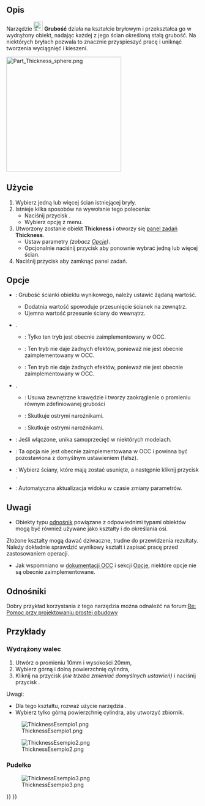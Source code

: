 <languages/>

{{Docnav/pl
|[[Part_Offset2D/pl|Odsunięcie 2D]]
|[[Part_ProjectionOnSurface/pl|Odwzorowanie na powierzchni]]
|[[Part_Workbench/pl|Część]]
|IconL=Part_Offset2D.svg
|IconR=Part_ProjectionOnSurface.png
|IconC=Workbench_Part.svg
}}

{{GuiCommand/pl
|Name=Part Thickness
|Name/pl=Część: Grubość
|MenuLocation=Część → Grubość...
|Workbenches=[[Part_Workbench/pl|Środowisko pracy Część]]
|SeeAlso=[[Part_Offset/pl|Odsunięcie]], [[PartDesign_Thickness/pl|Grubość]]
}}

<span id="Description"></span>
==Opis==

Narzędzie [[Image:Part_Thickness.svg|24px]] '''Grubość''' działa na kształcie bryłowym i przekształca go w wydrążony obiekt, nadając każdej z jego ścian określoną stałą grubość.
Na niektórych bryłach pozwala to znacznie przyspieszyć pracę i uniknąć tworzenia wyciągnięć i kieszeni.

[[Image:Part_Thickness_sphere.png|300px]]
{{Caption|Wydrążona połówka sfery}}

<span id="Usage"></span>
==Użycie== 

# Wybierz jedną lub więcej ścian istniejącej bryły.
# Istnieje kilka sposobów na wywołanie tego polecenia:
#* Naciśnij przycisk {{Button|[[Image:Part_Thickness.svg|16px]] [[Part_Thickness/pl|Grubość...]]}}.
#* Wybierz opcję{{MenuCommand|Część → [[Image:Part_Thickness.svg|16px]] Grubość...}} z menu.
# Utworzony zostanie obiekt '''Thickness''' i otworzy się [[Task_panel/pl|panel zadań]] '''Thickness'''.
#* Ustaw parametry ''(zobacz [[#Opcje|Opcje]])''.
#* Opcjonalnie naciśnij przycisk {{Button|Ściany}} aby ponownie wybrać jedną lub więcej ścian.
# Naciśnij przycisk {{Button|OK}} aby zamknąć panel zadań.

<span id="Options"></span>
==Opcje== 

* {{MenuCommand|Grubość}}: Grubość ścianki obiektu wynikowego, należy ustawić żądaną wartość.
** Dodatnia wartość spowoduje przesunięcie ścianek na zewnątrz.
** Ujemna wartość przesunie ściany do wewnątrz.
* {{MenuCommand|Tryb pracy}}.
** {{MenuCommand|Powłoka}}: Tylko ten tryb jest obecnie zaimplementowany w OCC.
** {{MenuCommand|Rura}}: Ten tryb nie daje żadnych efektów, ponieważ nie jest obecnie zaimplementowany w OCC.
** {{MenuCommand|Recto verso}}: Ten tryb nie daje żadnych efektów, ponieważ nie jest obecnie zaimplementowany w OCC.
* {{MenuCommand|Typ dołączenia}}.
** {{MenuCommand|Wzdłuż łuku}}: Usuwa zewnętrzne krawędzie i tworzy zaokrąglenie o promieniu równym zdefiniowanej grubości
** {{MenuCommand|Styczne}}: Skutkuje ostrymi narożnikami.
** {{MenuCommand|Przecięcie}}: Skutkuje ostrymi narożnikami.
* {{MenuCommand|Przecięcie}}: Jeśli włączone, unika samoprzecięć w niektórych modelach.
* {{MenuCommand|Samoprzecięcie}}: Ta opcja nie jest obecnie zaimplementowana w OCC i powinna być pozostawiona z domyślnym ustawieniem (fałsz).
* {{Button|Ściany}}: Wybierz ściany, które mają zostać usunięte, a następnie kliknij przycisk {{Button|Gotowe}}.
* {{MenuCommand|Aktualizuj widok}}: Automatyczna aktualizacja widoku w czasie zmiany parametrów.

<span id="Notes"></span>
==Uwagi==

* Obiekty typu [[App_Link/pl|odnośnik]]  powiązane z odpowiednimi typami obiektów mogą być również używane jako kształty i do określania osi. {{Version/pl|0.20}}
Złożone kształty mogą dawać dziwaczne, trudne do przewidzenia rezultaty. Należy dokładnie sprawdzić wynikowy kształt i zapisać pracę przed zastosowaniem operacji.
* Jak wspomniano w [https://dev.opencascade.org/doc/refman/html/class_b_rep_offset_a_p_i___make_thick_solid.html#af78f35025a31e2ce8bd96c82fb33a981 dokumentacji OCC] i sekcji [[#Opcje|Opcje]], niektóre opcje nie są obecnie zaimplementowane.

<span id="Links"></span>
==Odnośniki== 

<div class="mw-translate-fuzzy">
Dobry przykład korzystania z tego narzędzia można odnaleźć na forum:[http://forum.freecadweb.org/viewtopic.php?f=3&t=3766&p=29741&hilit=enclosure#p29547 Re: Pomoc przy projektowaniu prostej obudowy]
</div>

<span id="Examples"></span>
==Przykłady==

<span id="Hollow_cylinder"></span>
===Wydrążony walec===

# Utwórz {{Button|[[Image:Part_Cylinder.svg|16px]] [[Part_Cylinder/pl|Walec]]}} o promieniu 10mm i wysokości 20mm,
# Wybierz górną i dolną powierzchnię cylindra,
# Kliknij na przycisk {{Button|[[Image:Part_Thickness.svg|16px]] Grubość}} ''(nie trzeba zmieniać domyślnych ustawień)'' i naciśnij przycisk {{Button|OK}}.

Uwagi:
* Dla tego kształtu, rozważ użycie narzędzia {{Button|[[Image:Part_Tube.svg|16px]] [[Part_Tube/pl|Rura]]}}.
* Wybierz tylko górną powierzchnię cylindra, aby utworzyć zbiornik.

[[Image:ThicknessEsempio1.png]]

[[Image:ThicknessEsempio2.png]]

<span id="Box_enclosure"></span>
===Pudełko===

[[Image:ThicknessEsempio3.png]]


{{Docnav/pl
|[[Part_Offset2D/pl|Odsunięcie 2D]]
|[[Part_ProjectionOnSurface/pl|Odwzorowanie na powierzchni]]
|[[Part_Workbench/pl|Część]]
|IconL=Part_Offset2D.svg
|IconR=Part_ProjectionOnSurface.png
|IconC=Workbench_Part.svg
}}

{{Part Tools navi{{#translation:}}}}
{{Userdocnavi{{#translation:}}}}